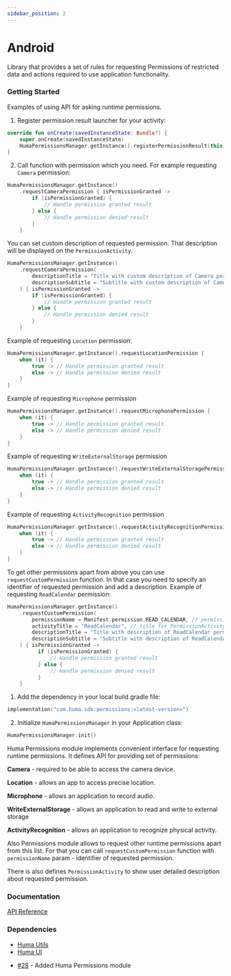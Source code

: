 ```yaml
---
sidebar_position: 2
---
```




# Android
Library that provides a set of rules for requesting Permissions of restricted data and actions required to use application functionality.

### Getting Started
<Tabs>
<TabItem value="example" label="Example" default>

Examples of using API for asking runtime permissions.  

1. Register permission result launcher for your activity:

```kotlin
override fun onCreate(savedInstanceState: Bundle?) {
    super.onCreate(savedInstanceState)
    HumaPermissionsManager.getInstance().registerPermissionResult(this)
}
```

2. Call function with permission which you need. For example requesting `Camera` permission:

```kotlin
HumaPermissionsManager.getInstance()
    .requestCameraPermission { isPermissionGranted ->      
        if (isPermissionGranted) {
            // Handle permission granted result
        } else {
            // Handle permission denied result
        }
    }
```

You can set custom description of requested permission. That description will be displayed on the `PermissionActivity`.

```kotlin
HumaPermissionsManager.getInstance()
    .requestCameraPermission(
        descriptionTitle = "Title with custom description of Camera permission",
        descriptionSubtitle = "Subtitle with custom description of Camera permission"
    ) { isPermissionGranted ->      
        if (isPermissionGranted) {
            // Handle permission granted result
        } else {
            // Handle permission denied result
        }
    }
```

Example of requesting `Location` permission: 

```kotlin
HumaPermissionsManager.getInstance().requestLocationPermission {
    when (it) {
        true -> // Handle permission granted result
        else -> // Handle permission denied result
    }
}
```

Example of requesting `Microphone` permission

```kotlin
HumaPermissionsManager.getInstance().requestMicrophonePermission {
    when (it) {
        true -> // Handle permission granted result
        else -> // Handle permission denied result
    }
}
```

Example of requesting `WriteExternalStorage` permission

```kotlin
HumaPermissionsManager.getInstance().requestWriteExternalStoragePermission {
    when (it) {
        true -> // Handle permission granted result
        else -> // Handle permission denied result
    }
}
```

Example of requesting `ActivityRecognition` permission

```kotlin
HumaPermissionsManager.getInstance().requestActivityRecognitionPermission {
    when (it) {
        true -> // Handle permission granted result
        else -> // Handle permission denied result
    }
}
```

To get other permissions apart from above you can use `requestCustomPermission` function. In that case you need to specify an identifier of requested permission and add a description. Example of requesting `ReadCalendar` permission:

```kotlin
HumaPermissionsManager.getInstance()
    .requestCustomPermission(
        permissionName = Manifest.permission.READ_CALENDAR, // permission identifier
        activityTitle = "ReadCalendar", // title for PermissionActivity
        descriptionTitle = "Title with description of ReadCalendar permission",
        descriptionSubtitle = "Subtitle with description of ReadCalendar permission"
    ) { isPermissionGranted ->
          if (isPermissionGranted) {
              // Handle permission granted result
          } else {
              // Handle permission denied result
          }
    }
```

</TabItem>
<TabItem value="installing" label="Installing">

1. Add the dependency in your local build.gradle file:

```kotlin
implementation("com.huma.sdk:permissions:<latest-version>")
```

2. Initialize `HumaPermissionsManager` in your Application class:

```kotlin
HumaPermissionsManager.init()
```

</TabItem>
<TabItem value="readme" label="Readme" default>

Huma Permissions module implements convenient interface for requesting runtime permissions.
It defines API for providing set of permissions:

  **Camera** - required to be able to access the camera device.

  **Location** - allows an app to access precise location.

  **Microphone** - allows an application to record audio.

  **WriteExternalStorage** - allows an application to read and write to external storage

  **ActivityRecognition** - allows an application to recognize physical activity.

Also Permissions module allows to request other runtime permissions apart from this list. 
For that you can call `requestCustomPermission` function with `permissionName` param - identifier of requested permission.  

There is also defines `PermissionActivity` to show user detailed description about requested permission.

### Documentation
[API Reference](https://github.com/huma-engineering/huma-android-sdk/releases)

### Dependencies
- [Huma Utils](../Utilites/Android.mdx)
- [Huma UI](../UI/Android.mdx)
</TabItem>
<TabItem value="changelog" label="Changelog">

- [#28](https://github.com/huma-engineering/huma-android-sdk/pull/28) - Added Huma Permissions module
  
</TabItem>
</Tabs>
